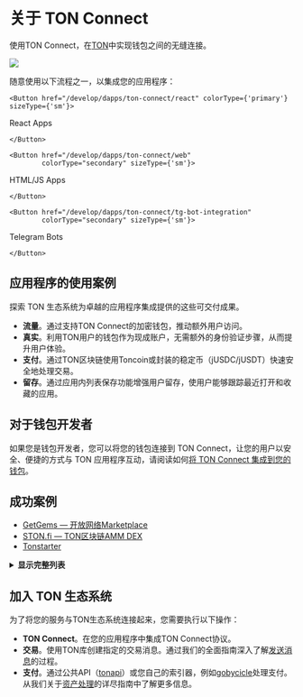
# 关于 TON Connect

使用TON Connect，在[TON](/learn/introduction)中实现钱包之间的无缝连接。

![](/img/docs/ton-connect/ton-connect-overview.png?raw=true)

随意使用以下流程之一，以集成您的应用程序：

```mdx-code-block
<Button href="/develop/dapps/ton-connect/react" colorType={'primary'} sizeType={'sm'}>
```

React Apps

```mdx-code-block
</Button>
```

```mdx-code-block
<Button href="/develop/dapps/ton-connect/web"
        colorType="secondary" sizeType={'sm'}>
```

HTML/JS Apps

```mdx-code-block
</Button>
```

```mdx-code-block
<Button href="/develop/dapps/ton-connect/tg-bot-integration"
        colorType="secondary" sizeType={'sm'}>
```

Telegram Bots

```mdx-code-block
</Button>
```

## 应用程序的使用案例

探索 TON 生态系统为卓越的应用程序集成提供的这些可交付成果。

- **流量**。通过支持TON Connect的加密钱包，推动额外用户访问。
- **真实**。利用TON用户的钱包作为现成账户，无需额外的身份验证步骤，从而提升用户体验。
- **支付**。通过TON区块链使用Toncoin或封装的稳定币（jUSDC/jUSDT）快速安全地处理交易。
- **留存**。通过应用内列表保存功能增强用户留存，使用户能够跟踪最近打开和收藏的应用。

## 对于钱包开发者

如果您是钱包开发者，您可以将您的钱包连接到 TON Connect，让您的用户以安全、便捷的方式与 TON 应用程序互动，请阅读如何[将 TON Connect 集成到您的钱包](/develop/dapps/ton-connect/wallet/)。

## 成功案例

- [GetGems — 开放网络Marketplace](https://getgems.io/)
- [STON.fi — TON区块链AMM DEX](https://ston.fi/)
- [Tonstarter](http://tonstarter.com/)

<details>
  <summary><b>显示完整列表</b></summary>

- [getgems.io](https://getgems.io/)
- [fragment.com](https://fragment.com/) (Ton Connect v.1)
- [ston.fi](https://ston.fi/)
- [ton.diamonds](https://ton.diamonds/)
- [beta.disintar.io](https://beta.disintar.io/)
- [tegro.finance](https://tegro.finance/liquidity)
- [minter.ton.org](https://minter.ton.org/)
- [libermall.com](https://libermall.com/)
- [dedust.io](https://dedust.io/swap)
- [toncap.net](https://toncap.net/)
- [cryptomus.com](https://cryptomus.com/)
- [avanchange.com](https://avanchange.com/)
- [wton.dev](https://wton.dev/)
- [mint.spiroverse.io/shop](https://mint.spiroverse.io/shop)
- [vk.com/vk_nft_hub](https://vk.com/vk_nft_hub)
- [tonverifier.live](https://verifier.ton.org/)
- [stickerface.io/member](https://stickerface.io/member)
- [tonstarter.com](https://tonstarter.com/)
- [cryptogas.shop/ton](https://cryptogas.shop/ton)
- [megaton.fi](https://megaton.fi/)
- [dns.ton.org](https://dns.ton.org/)
- [coinpaymaster.com](https://coinpaymaster.com/)
- [ton.gagarin.world/app/](https://ton.gagarin.world/app)
- [daolama.co](https://daolama.co/)
- [marketplace.playmuse.org](http://marketplace.playmuse.org/)
- [ton.vote](https://ton.vote/)
- [plane.tonfancy.io](https://plane.tonfancy.io/)
- [pi.oberton.io](https://pi.oberton.io/)
- [business.thetonpay.app](https://business.thetonpay.app/)
- [bridge.orbitchain.io](https://bridge.orbitchain.io/)
- [connecton-web-new.vercel.app](https://connecton-web-new.vercel.app/)
- [app.fanz.ee/staking](https://app.fanz.ee/staking)
- [testnet.pton.fi](https://testnet.pton.fi/)
- [tonft.app](https://tonft.app/)
- [cardify.casino](https://cardify.casino/)
- [4riends.org](https://4riends.org/#/)
- [tonflex.fi](https://tonflex.fi/swap)
- [soquest.xyz](https://soquest.xyz/)
- [app.evaa.finance](https://app.evaa.finance/)

</details>

## 加入 TON 生态系统

为了将您的服务与TON生态系统连接起来，您需要执行以下操作：

- **TON Connect**。在您的应用程序中集成TON Connect协议。
- **交易**。使用TON库创建指定的交易消息。通过我们的全面指南深入了解[发送消息](/develop/dapps/ton-connect/message-builders)的过程。
- **支付**。通过公共API（[tonapi](https://tonapi.io/)）或您自己的索引器，例如[gobycicle](http://github.com/gobicycle/bicycle)处理支付。从我们关于[资产处理](/develop/dapps/asset-processing)的详尽指南中了解更多信息。
